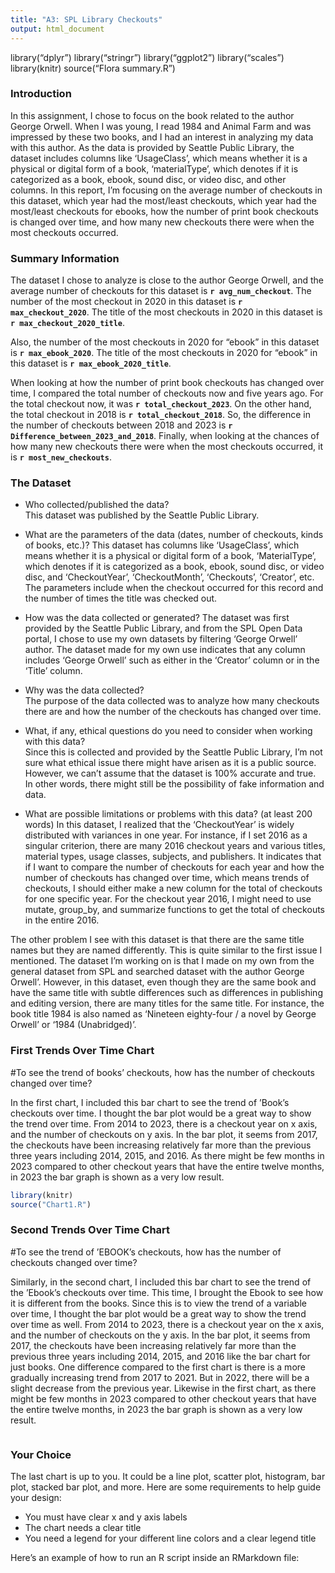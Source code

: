 ```yaml
---
title: "A3: SPL Library Checkouts"
output: html_document
---
```


library("dplyr")
library("stringr")
library("ggplot2")
library("scales")
library(knitr)
source("Flora summary.R")

### Introduction

In this assignment, I chose to focus on the book related to the author George Orwell. When I was young, I read 1984 and Animal Farm and was impressed by these two books, and I had an interest in analyzing my data with this author. As the data is provided by Seattle Public Library, the dataset includes columns like ‘UsageClass’, which means whether it is a physical or digital form of a book, ‘materialType’, which denotes if it is categorized as a book, ebook, sound disc, or video disc, and other columns. In this report, I’m focusing on the average number of checkouts in this dataset, which year had the most/least checkouts, which year had the most/least checkouts for ebooks, how the number of print book checkouts is changed over time, and how many new checkouts there were when the most checkouts occurred. 


### Summary Information

The dataset I chose to analyze is close to the author George Orwell, and the average number of checkouts for this dataset is  **`r avg_num_checkout`**. 
The number of the most checkout in 2020 in this dataset is **`r max_checkout_2020`**.
The title of the most checkouts in 2020 in this dataset is **`r max_checkout_2020_title`**.

Also, the number of the most checkouts in 2020 for "ebook" in this dataset is **`r max_ebook_2020`**.
The title of the most checkouts in 2020 for "ebook" in this dataset is **`r max_ebook_2020_title`**.

When looking at how the number of print book checkouts has changed over time, I compared the total number of checkouts now and five years ago. 
For the total checkout now, it was **`r total_checkout_2023`**. On the other hand, the total checkout in 2018 is **`r total_checkout_2018`**. 
So, the difference in the number of checkouts between 2018 and 2023 is **`r Difference_between_2023_and_2018`**. 
Finally, when looking at the chances of how many new checkouts there were when the most checkouts occurred, it is **`r most_new_checkouts`**. 


### The Dataset

- Who collected/published the data?  
This dataset was published by the Seattle Public Library.

- What are the parameters of the data (dates, number of checkouts, kinds of books, etc.)?
This dataset has columns like ‘UsageClass’, which means whether it is a physical or digital form of a book, ‘MaterialType’, which denotes if it is categorized as a book, ebook, sound disc, or video disc, and ‘CheckoutYear’, ‘CheckoutMonth’, ‘Checkouts’, ‘Creator’, etc. 
The parameters include when the checkout occurred for this record and the number of times the title was checked out.  

- How was the data collected or generated? 
The dataset was first provided by the Seattle Public Library, and from the SPL Open Data portal, I chose to use my own datasets by filtering ‘George Orwell’ author. 
The dataset made for my own use indicates that any column includes ‘George Orwell’ such as either in the ‘Creator’ column or in the ‘Title’ column. 

- Why was the data collected?  
The purpose of the data collected was to analyze how many checkouts there are and how the number of the checkouts has changed over time. 

- What, if any, ethical questions do you need to consider when working with this data?  
Since this is collected and provided by the Seattle Public Library, I’m not sure what ethical issue there might have arisen as it is a public source. However, we can’t assume that the dataset is 100% accurate and true. 
In other words, there might still be the possibility of fake information and data.  

- What are possible limitations or problems with this data?   (at least 200 words)
In this dataset, I realized that the ‘CheckoutYear’ is widely distributed with variances in one year. 
For instance, if I set 2016 as a singular criterion, there are many 2016 checkout years and various titles, material types, usage classes, subjects, and publishers. 
It indicates that if I want to compare the number of checkouts for each year and how the number of checkouts has changed over time, which means trends of checkouts, I should either make a new column for the total of checkouts for one specific year. 
For the checkout year 2016, I might need to use mutate, group_by, and summarize functions to get the total of checkouts in the entire 2016. 

The other problem I see with this dataset is that there are the same title names but they are named differently. 
This is quite similar to the first issue I mentioned. The dataset I’m working on is that I made on my own from the general dataset from SPL and searched dataset with the author George Orwell’. 
However, in this dataset, even though they are the same book and have the same title with subtle differences such as differences in publishing and editing version, there are many titles for the same title. 
For instance, the book title 1984 is also named as ‘Nineteen eighty-four / a novel by George Orwell’ or ‘1984 (Unabridged)’. 


### First Trends Over Time Chart

#To see the trend of books' checkouts, how has the number of checkouts changed over time? 

In the first chart, I included this bar chart to see the trend of 'Book's checkouts over time. 
I thought the bar plot would be a great way to show the trend over time. 
From 2014 to 2023, there is a checkout year on x axis, and the number of checkouts on y axis. 
In the bar plot, it seems from 2017, the checkouts have been increasing relatively far more than the previous three years including 2014, 2015, and 2016. 
As there might be few months in 2023 compared to other checkout years that have the entire twelve months, in 2023 the bar graph is shown as a very low result. 


```r
library(knitr)
source("Chart1.R")
```

### Second Trends Over Time Chart

#To see the trend of 'EBOOK's checkouts, how has the number of checkouts changed over time? 

Similarly, in the second chart, I included this bar chart to see the trend of the ‘Ebook’s checkouts over time. This time, I brought the Ebook to see how it is different from the books. Since this is to view the trend of a variable over time, I thought the bar plot would be a great way to show the trend over time as well. From 2014 to 2023, there is a checkout year on the x axis, and the number of checkouts on the y axis. In the bar plot, it seems from 2017, the checkouts have been increasing relatively far more than the previous three years including 2014, 2015, and 2016 like the bar chart for just books. One difference compared to the first chart is there is a more gradually increasing trend from 2017 to 2021. But in 2022, there will be a slight decrease from the previous year. Likewise in the first chart, as there might be few months in 2023 compared to other checkout years that have the entire twelve months, in 2023 the bar graph is shown as a very low result. 


```r
```

### Your Choice

The last chart is up to you. It could be a line plot, scatter plot, histogram, bar plot, stacked bar plot, and more. Here are some requirements to help guide your design:

- You must have clear x and y axis labels
- The chart needs a clear title 
- You need a legend for your different line colors and a clear legend title

Here's an example of how to run an R script inside an RMarkdown file:

```r
```



